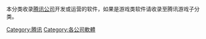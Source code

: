 本分类收录[[腾讯公司|腾讯公司]]开发或运营的软件，如果是游戏类软件请收录至腾讯游戏子分类。

[[Category:腾讯|Category:腾讯]]
[[Category:各公司軟體|Category:各公司軟體]]